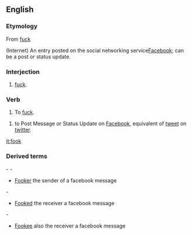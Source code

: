 ==English==

===Etymology===
From [[fuck]]

(Internet) An entry posted on the social networking service[[ Facebook]]; can be a post or status update.

===Interjection===
{{en-interj}}

# {{vulgar}} {{Northern England}} [[fuck]].

===Verb===
{{en-verb}}

# {{vulgar}} {{Northern England}} To [[fuck]].

# {{Northern England}} to Post Message or Status Update on [[Facebook]], equivalent of [[tweet]] on [[twitter]].

[[it:fook]]

===Derived terms===
	 
- 		 
- 	
* [[Fooker]] the sender of a facebook message
	 
- 	
* [[Fooked]] the receiver a facebook message
	 
- 	
* [[Fookee]] also the receiver a facebook message